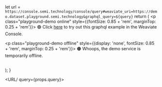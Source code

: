   let url = `https://console.semi.technology/console/query#weaviate_uri=https://demo.dataset.playground.semi.technology&graphql_query=${query}`
  return (
    <span>
      <p class="playground-demo online" style={{fontSize: 0.85 + 'rem', marginTop: 0.25 + 'rem'}}>
        🟢 Click <a href={url} target="_blank" rel="nofollow">here</a> to try out this graphql example in the Weaviate Console.
      </p>
      <p class="playground-demo offline" style={{display: 'none', fontSize: 0.85 + 'rem', marginTop: 0.25 + 'rem'}}>
        🟠 Whoops, the demo service is temporarily offline.
      </p>      
    </span>
  );
}

<URL/ query={props.query}>

